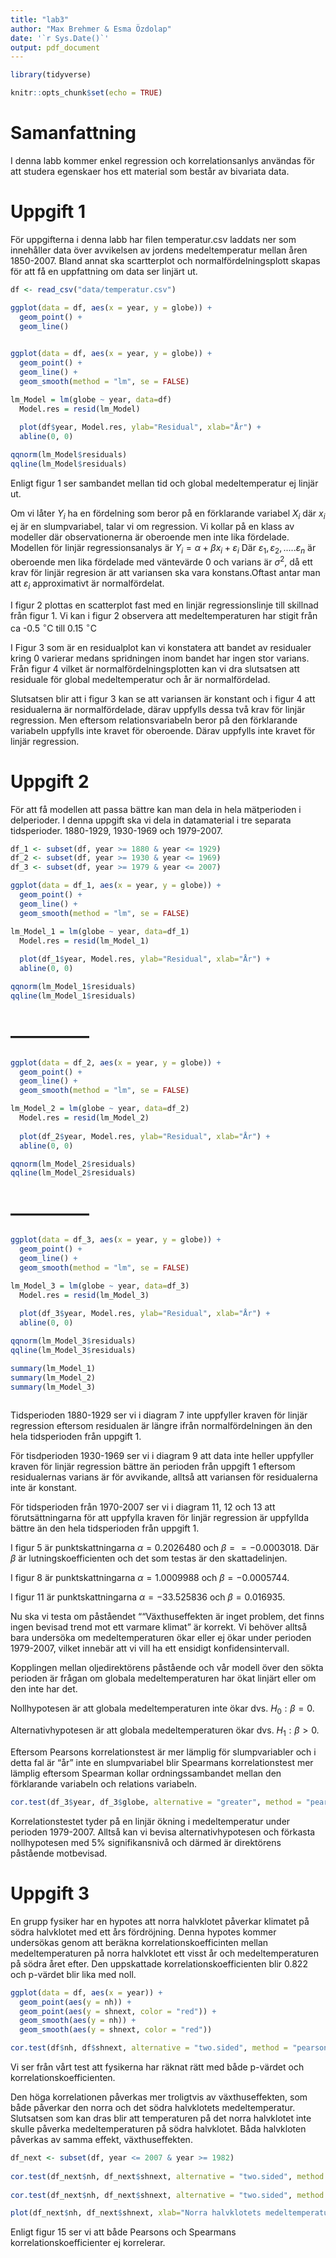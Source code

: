 ```yaml
---
title: "lab3"
author: "Max Brehmer & Esma Özdolap"
date: '`r Sys.Date()`'
output: pdf_document
---
```

```r
library(tidyverse)

knitr::opts_chunk$set(echo = TRUE)
```
 
# Samanfattning
 
I denna labb kommer enkel regression och korrelationsanlys användas för att studera egenskaer hos ett material som består av bivariata data.
 
# Uppgift 1
 
För uppgifterna i denna labb har filen temperatur.csv laddats ner som innehåller data över avvikelsen av jordens medeltemperatur mellan åren 1850-2007. Bland annat ska scartterplot och normalfördelningsplott skapas för att få en uppfattning om data ser linjärt ut.
 
```r
df <- read_csv("data/temperatur.csv")
```
 
```r
ggplot(data = df, aes(x = year, y = globe)) +
  geom_point() +
  geom_line()
 
```

```r
ggplot(data = df, aes(x = year, y = globe)) +
  geom_point() +
  geom_line() +
  geom_smooth(method = "lm", se = FALSE)
```
 
```r
lm_Model = lm(globe ~ year, data=df)
  Model.res = resid(lm_Model)
 
  plot(df$year, Model.res, ylab="Residual", xlab="År") +
  abline(0, 0)
```
 

```r
qqnorm(lm_Model$residuals)
qqline(lm_Model$residuals)
```
 
Enligt figur 1 ser sambandet mellan tid och global medeltemperatur ej linjär ut.

Om vi låter $Y_i$ ha en fördelning som beror på en förklarande variabel $X_i$ där $x_i$ ej är en slumpvariabel, talar vi om regression. Vi kollar på en klass av modeller där observationerna är oberoende men inte lika fördelade. Modellen för linjär regressionsanalys är $Y_i = \alpha +\beta x_i + \varepsilon_i$ Där $\varepsilon_1 , \varepsilon_2, ..... \varepsilon_n$ är oberoende men lika fördelade med väntevärde 0 och varians är $\sigma^{2}$, då ett krav för linjär regresion är att variansen ska vara konstans.Oftast antar man att $\varepsilon_i$ approximativt är normalfördelat.
 
I figur 2 plottas en scatterplot fast med en linjär regressionslinje till skillnad från figur 1. Vi kan i figur 2 observera att medeltemperaturen har stigit från ca -0.5 $^\circ$C till 0.15 $^\circ$C
 
I Figur 3 som är en residualplot kan vi konstatera att bandet av residualer kring 0 varierar medans spridningen inom bandet har ingen stor varians. Från figur 4 vilket är normalfördelningsplotten kan vi dra slutsatsen att residuale för global medeltemperatur och år är normalfördelad.
 
Slutsatsen blir att i figur 3 kan se att variansen är konstant och i figur 4 att residualerna är normalfördelade, därav uppfylls dessa två krav för linjär regression. Men eftersom relationsvariabeln beror på den förklarande variabeln uppfylls inte kravet för oberoende. Därav uppfylls inte kravet för linjär regression.

# Uppgift 2
 
För att få modellen att passa bättre kan man dela in hela mätperioden i delperioder. I denna uppgift ska vi dela in datamaterial i tre separata tidsperioder. 1880-1929, 1930-1969 och 1979-2007.
 
```r
df_1 <- subset(df, year >= 1880 & year <= 1929)
df_2 <- subset(df, year >= 1930 & year <= 1969)
df_3 <- subset(df, year >= 1979 & year <= 2007)
```
 
```r
ggplot(data = df_1, aes(x = year, y = globe)) +
  geom_point() +
  geom_line() +
  geom_smooth(method = "lm", se = FALSE)
```
 
```r
lm_Model_1 = lm(globe ~ year, data=df_1)
  Model.res = resid(lm_Model_1)
 
  plot(df_1$year, Model.res, ylab="Residual", xlab="År") +
  abline(0, 0)
```
 
```r
qqnorm(lm_Model_1$residuals)
qqline(lm_Model_1$residuals)
```
 
# --------------
 
```r
ggplot(data = df_2, aes(x = year, y = globe)) +
  geom_point() +
  geom_line() +
  geom_smooth(method = "lm", se = FALSE)
```
 
```r
lm_Model_2 = lm(globe ~ year, data=df_2)
  Model.res = resid(lm_Model_2)
 
  plot(df_2$year, Model.res, ylab="Residual", xlab="År") +
  abline(0, 0)
```
 
```r
qqnorm(lm_Model_2$residuals)
qqline(lm_Model_2$residuals)
```
 
# --------------
 
```r
ggplot(data = df_3, aes(x = year, y = globe)) +
  geom_point() +
  geom_line() +
  geom_smooth(method = "lm", se = FALSE)
```
 
```r
lm_Model_3 = lm(globe ~ year, data=df_3)
  Model.res = resid(lm_Model_3)
 
  plot(df_3$year, Model.res, ylab="Residual", xlab="År") +
  abline(0, 0)
```
 
```r
qqnorm(lm_Model_3$residuals)
qqline(lm_Model_3$residuals)
```
 
```r
 
summary(lm_Model_1)
summary(lm_Model_2)
summary(lm_Model_3)
 
```
 
Tidsperioden 1880-1929 ser vi i diagram 7 inte uppfyller kraven för linjär regression eftersom residualen är längre ifrån normalfördelningen än den hela tidsperioden från uppgift 1.
 
För tisdperioden 1930-1969 ser vi i diagram 9 att data inte heller uppfyller kraven för linjär regression bättre än perioden från uppgift 1 eftersom residualernas varians är för avvikande, alltså att variansen för residualerna inte är konstant.
 
För tidsperioden från 1970-2007 ser vi i diagram 11, 12 och 13 att förutsättningarna för att uppfylla kraven för linjär regression är uppfyllda bättre än den hela tidsperioden från uppgift 1.
 
I figur 5 är punktskattningarna $\alpha = 0.2026480$ och $\beta == -0.0003018$. Där $\beta$ är lutningskoefficienten och det som testas är den skattadelinjen.
 
I figur 8 är punktskattningarna $\alpha = 1.0009988$ och $\beta = -0.0005744$.
 
I figur 11 är punktskattningarna $\alpha = -33.525836$ och $\beta = 0.016935$.
 
Nu ska vi testa om påståendet "“Växthuseffekten är inget problem, det finns ingen bevisad trend mot ett varmare klimat" är korrekt. Vi behöver alltså bara undersöka om medeltemperaturen ökar eller ej ökar under perioden 1979-2007, vilket innebär att vi vill ha ett ensidigt konfidensintervall.
 
Kopplingen mellan oljedirektörens påstående och vår modell över den sökta perioden är frågan om globala medeltemperaturen har ökat linjärt eller om den inte har det.
 
Nollhypotesen är att globala medeltemperaturen inte ökar dvs. $H_0: \beta = 0$.
 
Alternativhypotesen är att globala medeltemperaturen ökar dvs. $H_1: \beta > 0$.
 
Eftersom Pearsons korrelationstest är mer lämplig för slumpvariabler och i detta fal är "år" inte en slumpvariabel blir Spearmans korrelationstest mer lämplig eftersom Spearman kollar ordningssambandet mellan den förklarande variabeln och relations variabeln.
 
```r
cor.test(df_3$year, df_3$globe, alternative = "greater", method = "pearson", conf.level = 0.05)
```
 
Korrelationstestet tyder på en linjär ökning i medeltemperatur under perioden 1979-2007. Alltså kan vi bevisa alternativhypotesen och förkasta nollhypotesen med 5% signifikansnivå och därmed är direktörens påstående motbevisad.
 
# Uppgift 3
 
En grupp fysiker har en hypotes att norra halvklotet påverkar klimatet på södra halvklotet med ett års fördröjning. Denna hypotes kommer undersökas genom att beräkna korrelationskoefficinten mellan medeltemperaturen på norra halvklotet ett visst år och medeltemperaturen på södra året efter. Den uppskattade korrelationskoefficienten blir 0.822 och p-värdet blir lika med noll.

```r
ggplot(data = df, aes(x = year)) +
  geom_point(aes(y = nh)) +
  geom_point(aes(y = shnext, color = "red")) +
  geom_smooth(aes(y = nh)) +
  geom_smooth(aes(y = shnext, color = "red"))
```
 
```r
cor.test(df$nh, df$shnext, alternative = "two.sided", method = "pearson", conf.level = 0.95)
```
 
Vi ser från vårt test att fysikerna har räknat rätt med både p-värdet och korrelationskoefficienten.
 
Den höga korrelationen påverkas mer troligtvis av växthuseffekten, som både påverkar den norra och det södra halvklotets medeltemperatur. Slutsatsen som kan dras blir att temperaturen på det norra halvklotet inte skulle påverka medeltemperaturen på södra halvklotet. Båda halvkloten påverkas av samma effekt, växthuseffekten.
 
```r
df_next <- subset(df, year <= 2007 & year >= 1982)
 
cor.test(df_next$nh, df_next$shnext, alternative = "two.sided", method = "pearson", conf.level = 0.90)
 
cor.test(df_next$nh, df_next$shnext, alternative = "two.sided", method = "spearman", conf.level = 0.90)
```

```r
plot(df_next$nh, df_next$shnext, xlab="Norra halvklotets medeltemperatur", ylab="Södra halvklotets medeltemperatur året efter")
```

Enligt figur 15 ser vi att både Pearsons och Spearmans korrelationskoefficienter ej korrelerar.
